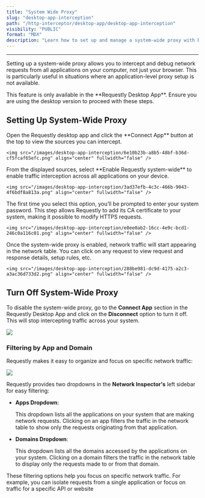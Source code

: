 ```yaml
---
title: "System Wide Proxy"
slug: "desktop-app-interception"
path: "/http-interceptor/desktop-app/desktop-app-interception"
visibility: "PUBLIC"
format: "MDX"
description: "Learn how to set up and manage a system-wide proxy with Requestly to intercept and debug network requests across all applications."
---
```


***

Setting up a system-wide proxy allows you to intercept and debug network requests from all applications on your computer, not just your browser. This is particularly useful in situations where an application-level proxy setup is not available.

<Info>
  This feature is only available in the **Requestly Desktop App**. Ensure you are using the desktop version to proceed with these steps.
</Info>

## Setting Up System-Wide Proxy

<Steps>
  <Step title="Launch the App and Click Connect App">
    Open the Requestly desktop app and click the **Connect App** button at the top to view the sources you can intercept.

    <img src="/images/desktop-app-interception/6e10b23b-a8b5-48bf-b36d-cf5fcaf65efc.png" align="center" fullwidth="false" />
  </Step>

  <Step title="Select the System-Wide Proxy Option">
    From the displayed sources, select **Enable Requestly system-wide** to enable traffic interception across all applications on your device.

    <img src="/images/desktop-app-interception/3ad37efb-4c3c-466b-9043-4f6bdf8a813a.png" align="center" fullwidth="false" />
  </Step>

  <Step title="Authorize the App">
    The first time you select this option, you’ll be prompted to enter your system password. This step allows Requestly to add its CA certificate to your system, making it possible to modify HTTPS requests.

    <img src="/images/desktop-app-interception/e0ee0ab2-16cc-4e9c-bcd1-246c0a116c01.png" align="center" fullwidth="false" />
  </Step>

  <Step title="Inspect Network Traffic">
    Once the system-wide proxy is enabled, network traffic will start appearing in the network table. You can click on any request to view request and response details, setup rules, etc.

    <img src="/images/desktop-app-interception/288be981-dc9d-4175-a2c3-a3ac36d733d2.png" align="center" fullwidth="false" />
  </Step>
</Steps>

## Turn Off System-Wide Proxy

To disable the system-wide proxy, go to the **Connect App** section in the Requestly Desktop App and click on the **Disconnect** option to turn it off. This will stop intercepting traffic across your system.

<img src="/images/desktop-app-interception/ed2c4a1f-eba1-438d-93ed-e61ead71ce11.png" align="center" fullwidth="false" />

### Filtering by App and Domain

Requestly makes it easy to organize and focus on specific network traffic:

<img src="/images/desktop-app-interception/e2a25596-3552-45ac-aa74-6393b5cfa330.png" align="center" fullwidth="false" />

Requestly provides two dropdowns in the **Network Inspector's** left sidebar for easy filtering:

* **Apps Dropdown**:

  This dropdown lists all the applications on your system that are making network requests. Clicking on an app filters the traffic in the network table to show only the requests originating from that application.

* **Domains Dropdown**:

  This dropdown lists all the domains accessed by the applications on your system. Clicking on a domain filters the traffic in the network table to display only the requests made to or from that domain.

These filtering options help you focus on specific network traffic. For example, you can isolate requests from a single application or focus on traffic for a specific API or website
